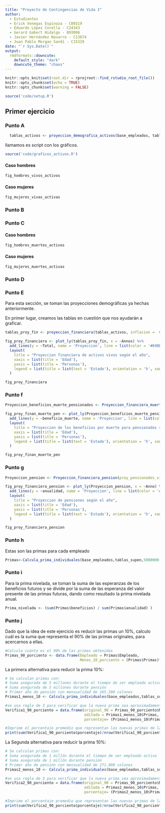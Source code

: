```yaml
---
title: "Proyecto de Contingencias de Vida I"
author: 
  - Estudiantes
  - Erick Venegas Espinoza - C09319
  - Eduardo López Corella - C24343 
  - Gerard Gabert Hidalgo - B93096
  - Javier Hernández Navarro - C13674
  - Juan Pablo Morgan Sandí - C15319
date: "`r Sys.Date()`"
output:
  rmdformats::downcute:
    default_style: "dark"
    downcute_theme: "chaos"
---
```


```r
knitr::opts_knit$set(root.dir = rprojroot::find_rstudio_root_file())
knitr::opts_chunk$set(echo = TRUE)
knitr::opts_chunk$set(warning = FALSE)

source('code/setup.R')
```


## Primer ejercicio

### Punto A

```r
  tablas_activos <- proyeccion_demografica_activos(base_empleados, tablas_supen)
```
llamamos es script con los gráficos.
```r
source('code/graficos_activos.R')
```

#### Caso hombres

```r
fig_hombres_vivos_activos
```
#### Caso mujeres
```r
fig_mujeres_vivas_activas
```

### Punto B

### Punto C

#### Caso hombres 
```r
fig_hombres_muertes_activos
```
#### Caso mujeres
```r
fig_mujeres_muertes_activas
```


### Punto D

### Punto E
Para esta sección, se toman las proyecciones demográficas ya hechas anteriormente.

En primer lugar, creamos las tablas en cuestión que nos ayudarán a graficar.
```r
tablas_proy_fin <- proyeccion_financiera(tablas_activos, inflacion =  0.03)
```

```r
fig_proy_financiera <- plot_ly(tablas_proy_fin, x = ~Annos) %>%
  add_lines(y = ~Total, name = 'Proyeccion', line = list(color = '#698B69')) %>%
  layout(
    title = "Proyeccion financiera de activos vivos según el año",
    xaxis = list(title = 'Edad'),
    yaxis = list(title = 'Personas'),
    legend = list(title = list(text = 'Estado'), orientation = 'h', xanchor = 'center', x = 0.5)
  )

fig_proy_financiera
```



### Punto f
```r
Proyeccion_beneficios_muerte_pensionados <- Proyeccion_financiera_muerte_pensionados(proy_pensionados_muertos = proy_pensionados_muertos, suma_asegurada_pensionados = 1000000)

fig_proy_finan_muerte_pen <- plot_ly(Proyeccion_beneficios_muerte_pensionados, x = ~Anno) %>%
  add_lines(y = ~beneficio_muerte, name = 'Proyeccion', line = list(color = '#698B69')) %>%
  layout(
    title = "Proyeccion de los beneficios por muerte para pensionados según el año",
    xaxis = list(title = 'Edad'),
    yaxis = list(title = 'Personas'),
    legend = list(title = list(text = 'Estado'), orientation = 'h', xanchor = 'center', x = 0.5)
  )

fig_proy_finan_muerte_pen

```

### Punto g
```r
Proyeccion_pension <- Proyeccion_financiera_pension(proy_pensionados_vivos = proy_pensionados_vivos, pension_mensual = 300000)

fig_proy_financiera_pension <- plot_ly(Proyeccion_pension, x = ~Anno) %>%
  add_lines(y = ~anualidad, name = 'Proyeccion', line = list(color = '#698B69')) %>%
  layout(
    title = "Proyeccion de pensiones según el año",
    xaxis = list(title = 'Edad'),
    yaxis = list(title = 'Personas'),
    legend = list(title = list(text = 'Estado'), orientation = 'h', xanchor = 'center', x = 0.5)
  )

fig_proy_financiera_pension
```

### Punto h
Estas son las primas para cada empleado
```r
Primas<-Calcula_prima_individuales(base_empleados,tablas_supen,5000000,1000000,300000)
```

### Punto i
Para la prima nivelada, se toman la suma de las esperanzas de los beneficios futuros y se divide por la suma de las esperanza del 
valor presente de las primas futuras, dando como resultado la prima nivelada anual.
```r
Prima_nivelada <- (sum(Primas$beneficios) / sum(Primas$anualidad) )
```

### Punto j

Dado que la idea de este ejercicio es reducir las primas un 10%, calculo cuál es la suma que representa el 90% de las primas originales,
para acercarnos a ellas.
```r
#Calcula cuánto es el 90% de las primas obtenidas
Primas_90_porciento <- data.frame(Empleado = Primas$Empleado,
                                  Menos_10_porciento = (Primas$Primas)*0.9)
```

La primera alternativa para reducir la prima 10%:
```r
# Se calculan primas con:
# Suma asegurada de 5 millones durante el tiempo de ser empleado activo
# Suma asegurada de 5 millones durante pensión 
# Primer año de pensión con mensualidad de 265.500 colones
Primas1_menos_10 <- Calcula_prima_individuales(base_empleados,tablas_supen,5000000,5000000,265500)

#se usa regla de 3 para verificar que la nueva prima sea aproximadamente el 90% de la original
Verifica1_90_porciento = data.frame(original_90 = Primas_90_porciento$Menos_10_porciento, 
                                    editada = Primas1_menos_10$Primas, 
                                    porcentaje= (Primas1_menos_10$Primas / Primas$Primas) * 100)

#Imprime el porcentaje promedio que representan las nuevas primas de las originales
print(sum(Verifica1_90_porciento$porcentaje)/nrow(Verifica1_90_porciento))
```

La Segunda alternativa para reducir la prima 10%:
```r
# Se calculan primas con:
# Suma asegurada de 1 millón durante el tiempo de ser empleado activo
# Suma asegurada de 1 millón durante pensión 
# Primer año de pensión con mensualidad de 271.000 colones
Primas2_menos_10 <- Calcula_prima_individuales(base_empleados,tablas_supen,1000000,1000000,271000)

#se usa regla de 3 para verificar que la nueva prima sea aproximadamente el 90% de la original
Verifica2_90_porciento = data.frame(original_90 = Primas_90_porciento$Menos_10_porciento, 
                                    editada = Primas2_menos_10$Primas, 
                                    porcentaje= (Primas2_menos_10$Primas / Primas$Primas) * 100)

#Imprime el porcentaje promedio que representan las nuevas primas de las originales
print(sum(Verifica2_90_porciento$porcentaje)/nrow(Verifica2_90_porciento))
```

```r

```

